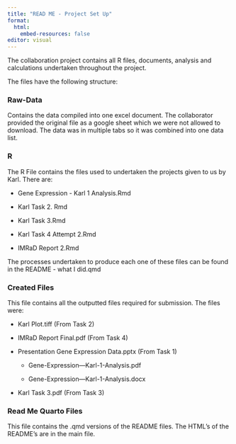 ```yaml
---
title: "READ ME - Project Set Up"
format: 
  html:
    embed-resources: false
editor: visual
---
```


The collaboration project contains all R files, documents, analysis and calculations undertaken throughout the project.

The files have the following structure:

### Raw-Data

Contains the data compiled into one excel document. The collaborator provided the original file as a google sheet which we were not allowed to download. The data was in multiple tabs so it was combined into one data list.

### R

The R File contains the files used to undertaken the projects given to us by Karl. There are:

-   Gene Expression - Karl 1 Analysis.Rmd

-   Karl Task 2. Rmd

-   Karl Task 3.Rmd

-   Karl Task 4 Attempt 2.Rmd

-   IMRaD Report 2.Rmd

The processes undertaken to produce each one of these files can be found in the README - what I did.qmd

### Created Files

This file contains all the outputted files required for submission. The files were:

-   Karl Plot.tiff (From Task 2)

-   IMRaD Report Final.pdf (From Task 4)

-   Presentation Gene Expression Data.pptx (From Task 1)

    -   Gene-Expression---Karl-1-Analysis.pdf

    -   Gene-Expression---Karl-1-Analysis.docx

-   Karl Task 3.pdf (From Task 3)

### Read Me Quarto Files

This file contains the .qmd versions of the README files. The HTML's of the README's are in the main file.
